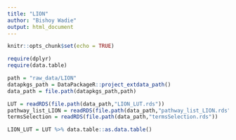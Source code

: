 ```yaml
---
title: "LION"
author: "Bishoy Wadie"
output: html_document
---
```


```r
knitr::opts_chunk$set(echo = TRUE)
```

```r
require(dplyr)
require(data.table)

path = "raw_data/LION"
datapkgs_path = DataPackageR::project_extdata_path()
data_path = file.path(datapkgs_path,path)

LUT = readRDS(file.path(data_path,"LION_LUT.rds"))
pathway_list_LION = readRDS(file.path(data_path,"pathway_list_LION.rds"))
termsSelection = readRDS(file.path(data_path,"termsSelection.rds"))

LION_LUT = LUT %>% data.table::as.data.table()
```

